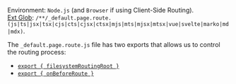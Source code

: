 Environment: `Node.js` (and `Browser` if using Client-Side Routing).<br/>
[Ext Glob](https://github.com/micromatch/micromatch#extglobs): `/**/_default.page.route.(js|ts|jsx|tsx|cjs|cts|cjsx|ctsx|mjs|mts|mjsx|mtsx|vue|svelte|marko|md|mdx)`.

The `_default.page.route.js` file has two exports that allows us to control the routing process:
 - [`export { filesystemRoutingRoot }`](filesystemRoutingRoot)
 - [`export { onBeforeRoute }`](onBeforeRoute)
